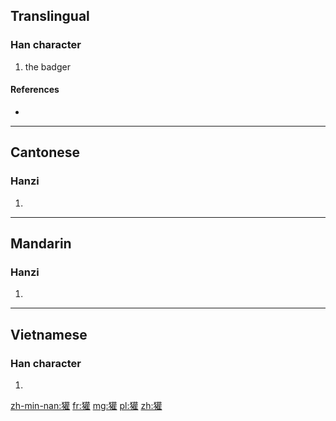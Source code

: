 {{also|貛}}

==Translingual==

===Han character===
{{Han char|rn=94|rad=犬|as=18|sn=21|four=4421<sub>4</sub>|canj=大竹廿口土 (KHTRG)}}

# the badger

====References====
* {{Han ref|kx=0721.210|dkj=20798|dj=1133.160|hdz=21378.030|uh=737E|ud=29566|bh=F5DD|bd=62941}}

----

==Cantonese==

===Hanzi===
{{yue-hanzi|jyut=|y=fun1}}

# {{defn|lang=yue|sort=犬18}}

----

==Mandarin==

===Hanzi===
{{cmn-hanzi|pin=[[huān]] ([[huan1]])|wg=huan<sup>1</sup>}}

# {{defn|lang=cmn|sort=犬18}}

----

==Vietnamese==

===Han character===
{{vi-hantu|[[hoan]]|rs=犬18}}

# {{defn|lang=vi|sort=犬18}}

[[zh-min-nan:獾]]
[[fr:獾]]
[[mg:獾]]
[[pl:獾]]
[[zh:獾]]
